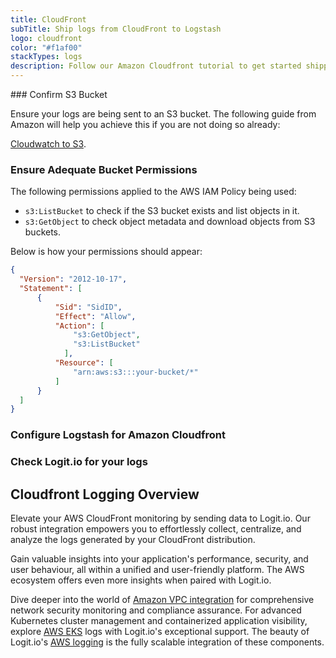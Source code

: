 ```yaml
---
title: CloudFront
subTitle: Ship logs from CloudFront to Logstash
logo: cloudfront
color: "#f1af00"
stackTypes: logs
description: Follow our Amazon Cloudfront tutorial to get started shipping Amazon Cloudfront logs to Logstash for monitoring and analysis in Logit.io.
---
```


<Steps>
  ### Confirm S3 Bucket

  Ensure your logs are being sent to an S3 bucket. The following guide 
  from Amazon will help you achieve this if you are not doing so already:
        
  [Cloudwatch to S3](http://docs.aws.amazon.com/AmazonCloudWatch/latest/logs/S3ExportTasksConsole.html).

  ### Ensure Adequate Bucket Permissions

  The following permissions applied to the AWS IAM Policy being used:
        
  - `s3:ListBucket` to check if the S3 bucket exists and list objects in it.
  - `s3:GetObject` to check object metadata and download objects from S3 buckets.
  
  Below is how your permissions should appear:

  ```json copy showLineNumbers
  {
    "Version": "2012-10-17",
    "Statement": [
        {
            "Sid": "SidID",
            "Effect": "Allow",
            "Action": [
                "s3:GetObject",
                "s3:ListBucket"
              ],
            "Resource": [
                "arn:aws:s3:::your-bucket/*"
            ]
        }
    ]
  }
  ```

  ### Configure Logstash for Amazon Cloudfront

  <AddS3Input type="aws_cloudfront" utmMedium="logs" utmCampaign="awscloudfront" />

  ### Check Logit.io for your logs

  <LaunchStack source="cloudfront" utmMedium="aws" utmCampaign="cloudfront" />
</Steps>

## Cloudfront Logging Overview

Elevate your AWS CloudFront monitoring by sending data to Logit.io. Our robust integration empowers 
you to effortlessly collect, centralize, and analyze the logs generated by your CloudFront distribution. 

Gain valuable insights into your application's performance, security, and user behaviour, all within a 
unified and user-friendly platform. The AWS ecosystem offers even more insights when paired with Logit.io. 

Dive deeper into the world of [Amazon VPC integration](/integrations/log-management/aws/vpc) for comprehensive 
network security monitoring and compliance assurance. For advanced Kubernetes cluster management and containerized 
application visibility, explore [AWS EKS](/integrations/log-management/aws/aws-eks-logs) logs with Logit.io's 
exceptional support. The beauty of Logit.io's [AWS logging](https://logit.io/solutions/aws-logging/) is 
the fully scalable integration of these components.